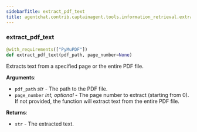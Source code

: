 ```yaml
---
sidebarTitle: extract_pdf_text
title: agentchat.contrib.captainagent.tools.information_retrieval.extract_pdf_text
---
```


### extract\_pdf\_text

```python
@with_requirements(["PyMuPDF"])
def extract_pdf_text(pdf_path, page_number=None)
```

Extracts text from a specified page or the entire PDF file.

**Arguments**:

- `pdf_path` _str_ - The path to the PDF file.
- `page_number` _int, optional_ - The page number to extract (starting from 0). If not provided,
  the function will extract text from the entire PDF file.
  

**Returns**:

- `str` - The extracted text.

